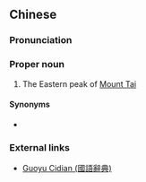 {{also|日观峰}}
==Chinese==
{{zh-forms|s=日观峰}}

===Pronunciation===
{{zh-pron
|m=Rìguānfēng
|cat=pn
}}

===Proper noun===
{{zh-proper noun}}

# The Eastern peak of [[w:Mount Tai|Mount Tai]]

====Synonyms====
* {{zh-l|東山}}

===External links===
* [http://140.111.34.46/cgi-bin/dict/GetContent.cgi?Database=dict&DocNum=127459&GraphicWord=yes&QueryString=日觀峰 Guoyu Cidian (國語辭典)]